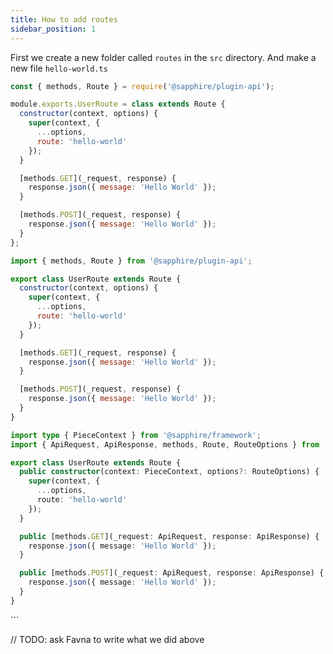 ```yaml
---
title: How to add routes
sidebar_position: 1
---
```


First we create a new folder called `routes` in the `src` directory. And make a new file `hello-world.ts`

<Tabs groupId="language-choice">
<TabItem value="javascript" label="JavaScript">

```javascript
const { methods, Route } = require('@sapphire/plugin-api');

module.exports.UserRoute = class extends Route {
  constructor(context, options) {
    super(context, {
      ...options,
      route: 'hello-world'
    });
  }

  [methods.GET](_request, response) {
    response.json({ message: 'Hello World' });
  }

  [methods.POST](_request, response) {
    response.json({ message: 'Hello World' });
  }
};
```

</TabItem>
<TabItem value="esm" label="ESM">

```javascript
import { methods, Route } from '@sapphire/plugin-api';

export class UserRoute extends Route {
  constructor(context, options) {
    super(context, {
      ...options,
      route: 'hello-world'
    });
  }

  [methods.GET](_request, response) {
    response.json({ message: 'Hello World' });
  }

  [methods.POST](_request, response) {
    response.json({ message: 'Hello World' });
  }
}
```

</TabItem>
<TabItem value="typescript" label="TypeScript">

```typescript
import type { PieceContext } from '@sapphire/framework';
import { ApiRequest, ApiResponse, methods, Route, RouteOptions } from '@sapphire/plugin-api';

export class UserRoute extends Route {
  public constructor(context: PieceContext, options?: RouteOptions) {
    super(context, {
      ...options,
      route: 'hello-world'
    });
  }

  public [methods.GET](_request: ApiRequest, response: ApiResponse) {
    response.json({ message: 'Hello World' });
  }

  public [methods.POST](_request: ApiRequest, response: ApiResponse) {
    response.json({ message: 'Hello World' });
  }
}
```

</TabItem>
</Tabs>
```

// TODO: ask Favna to write what we did above
